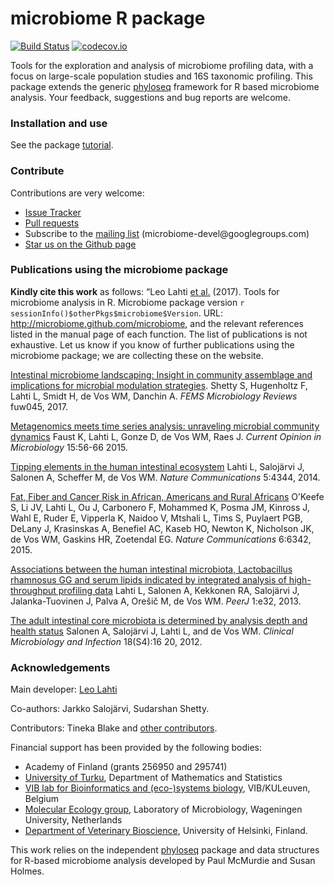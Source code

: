
<!--![Banner](https://github.com/microbiome/microbiome/blob/master/vignettes/figure/composition-example4-1.png)-->
<!--[![Follow](https://img.shields.io/twitter/follow/ropengov.svg?style=social)](https://twitter.com/intent/follow?screen_name=ropengov)-->


microbiome R package
==========

[![Build Status](https://api.travis-ci.org/microbiome/microbiome.png)](https://travis-ci.org/microbiome/microbiome)
[![codecov.io](https://codecov.io/github/microbiome/microbiome/coverage.svg?branch=master)](https://codecov.io/github/microbiome/microbiome?branch=master)  


Tools for the exploration and analysis of microbiome profiling data,
with a focus on large-scale population studies and 16S taxonomic
profiling. This package extends the generic
[phyloseq](https://github.com/joey711/phyloseq) framework for R based
microbiome analysis.  Your feedback, suggestions and bug reports are
welcome.


### Installation and use

See the package [tutorial](http://microbiome.github.io/tutorials/).


### Contribute

Contributions are very welcome:

  * [Issue Tracker](https://github.com/microbiome/microbiome/issues) 
  * [Pull requests](https://github.com/microbiome/microbiome/)
  * Subscribe to the [mailing list](https://groups.google.com/forum/#!forum/microbiome-devel) (microbiome-devel@googlegroups.com)
  * [Star us on the Github page](https://github.com/microbiome/microbiome)


### Publications using the microbiome package

**Kindly cite this work** as follows: "Leo Lahti [et al.](https://github.com/microbiome/microbiome/graphs/contributors) (2017). Tools for microbiome analysis in R. Microbiome package version `r sessionInfo()$otherPkgs$microbiome$Version`. URL: [http://microbiome.github.com/microbiome](https://microbiome.github.io/tutorials), and the relevant references listed in the manual page of each function. The list of publications is not exhaustive. Let us know if you know of further publications using the microbiome package; we are collecting these on the website.

[Intestinal microbiome landscaping: Insight in community assemblage and implications for microbial modulation strategies](https://academic.oup.com/femsre/article/doi/10.1093/femsre/fuw045/2979411/Intestinal-microbiome-landscaping-insight-in#58802539). Shetty S, Hugenholtz F, Lahti L, Smidt H, de Vos WM, Danchin A. _FEMS Microbiology Reviews_ fuw045, 2017.

[Metagenomics meets time series analysis: unraveling microbial community dynamics](http://dx.doi.org/10.1016/j.mib.2015.04.004) Faust K, Lahti L, Gonze D, de Vos WM, Raes J. _Current Opinion in Microbiology_ 15:56-66 2015.

[Tipping elements in the human intestinal ecosystem](http://www.nature.com/ncomms/2014/140708/ncomms5344/full/ncomms5344.html) Lahti L, Salojärvi J, Salonen A, Scheffer M, de Vos WM. _Nature Communications_ 5:4344, 2014. 

[Fat, Fiber and Cancer Risk in African, Americans and Rural Africans](http://www.nature.com/ncomms/2015/150428/ncomms7342/full/ncomms7342.html)  O’Keefe S, Li JV, Lahti L, Ou J, Carbonero F, Mohammed K, Posma JM, Kinross J, Wahl E, Ruder E, Vipperla K, Naidoo V, Mtshali L, Tims S, Puylaert PGB, DeLany J, Krasinskas A, Benefiel AC, Kaseb HO, Newton K, Nicholson JK, de Vos WM, Gaskins HR, Zoetendal EG. _Nature Communications_ 6:6342, 2015.

[Associations between the human intestinal microbiota, Lactobacillus rhamnosus GG and serum lipids indicated by integrated analysis of high-throughput profiling data](http://dx.doi.org/10.7717/peerj.32) Lahti L, Salonen A, Kekkonen RA, Salojärvi J, Jalanka-Tuovinen J, Palva A, Orešič M, de Vos WM. _PeerJ_ 1:e32, 2013.

[The adult intestinal core microbiota is determined by analysis depth and health status](http://onlinelibrary.wiley.com/doi/10.1111/j.1469-0691.2012.03855.x/abstract) Salonen A, Salojärvi J, Lahti L, and de Vos WM. _Clinical Microbiology and Infection_ 18(S4):16 20, 2012. 


### Acknowledgements

Main developer: [Leo Lahti](https://github.com/antagomir/)

Co-authors: Jarkko Salojärvi, Sudarshan Shetty. 

Contributors: Tineka Blake and [other contributors](https://github.com/microbiome/microbiome/graphs/contributors).

Financial support has been provided by the following bodies:

  * Academy of Finland (grants 256950 and 295741)
  * [University of Turku](http://www.utu.fi/en/Pages/home.aspx), Department of Mathematics and Statistics
  * [VIB lab for Bioinformatics and (eco-)systems biology](http://www.vib.be/en/research/scientists/Pages/Jeroen-Raes-Lab.aspx), VIB/KULeuven, Belgium
  * [Molecular Ecology group](http://www.mib.wur.nl/UK/), Laboratory of Microbiology, Wageningen University, Netherlands
  * [Department of Veterinary Bioscience](http://www.vetmed.helsinki.fi/apalva/index.htm), University of Helsinki, Finland.

This work relies on the independent [phyloseq](https://github.com/joey711/phyloseq) package and data structures for R-based microbiome analysis developed by Paul McMurdie and Susan Holmes. 



